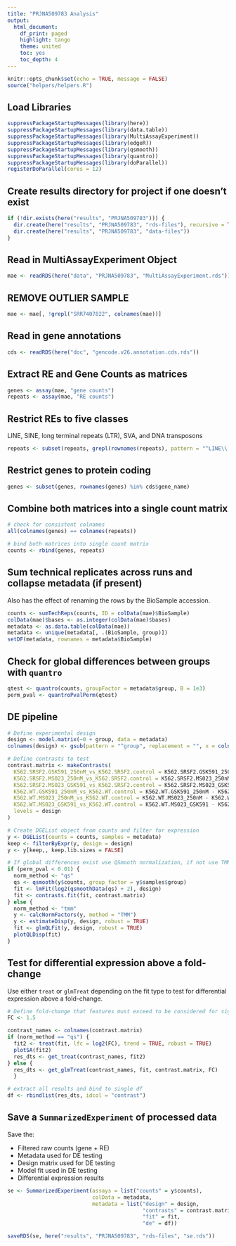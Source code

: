 ```yaml
---
title: "PRJNA509783 Analysis"
output:
  html_document:
    df_print: paged
    highlight: tango
    theme: united
    toc: yes
    toc_depth: 4
---
```


```r
knitr::opts_chunk$set(echo = TRUE, message = FALSE)
source("helpers/helpers.R")
```

## Load Libraries

```r
suppressPackageStartupMessages(library(here))
suppressPackageStartupMessages(library(data.table))
suppressPackageStartupMessages(library(MultiAssayExperiment))
suppressPackageStartupMessages(library(edgeR))
suppressPackageStartupMessages(library(qsmooth))
suppressPackageStartupMessages(library(quantro))
suppressPackageStartupMessages(library(doParallel))
registerDoParallel(cores = 12)
```

## Create results directory for project if one doesn't exist

```r
if (!dir.exists(here("results", "PRJNA509783"))) {
  dir.create(here("results", "PRJNA509783", "rds-files"), recursive = TRUE)
  dir.create(here("results", "PRJNA509783", "data-files"))
}
```

## Read in MultiAssayExperiment Object

```r
mae <- readRDS(here("data", "PRJNA509783", "MultiAssayExperiment.rds"))
```

## REMOVE OUTLIER SAMPLE

```r
mae <- mae[, !grepl("SRR7407822", colnames(mae))]
```

## Read in gene annotations

```r
cds <- readRDS(here("doc", "gencode.v26.annotation.cds.rds"))
```

## Extract RE and Gene Counts as matrices

```r
genes <- assay(mae, "gene counts")
repeats <- assay(mae, "RE counts")
```

## Restrict REs to five classes

LINE, SINE, long terminal repeats (LTR), SVA, and DNA transposons

```r
repeats <- subset(repeats, grepl(rownames(repeats), pattern = "^LINE\\.|^SINE\\.|^LTR\\.|.*\\.SVA\\..*|^DNA\\."))
```

## Restrict genes to protein coding

```r
genes <- subset(genes, rownames(genes) %in% cds$gene_name)
```

## Combine both matrices into a single count matrix

```r
# check for consistent colnames
all(colnames(genes) == colnames(repeats))

# bind both matrices into single count matrix
counts <- rbind(genes, repeats)
```

## Sum technical replicates across runs and collapse metadata (if present)

Also has the effect of renaming the rows by the BioSample accession.

```r
counts <- sumTechReps(counts, ID = colData(mae)$BioSample)
colData(mae)$bases <- as.integer(colData(mae)$bases)
metadata <- as.data.table(colData(mae))
metadata <- unique(metadata[, .(BioSample, group)])
setDF(metadata, rownames = metadata$BioSample)
```

## Check for global differences between groups with `quantro`

```r
qtest <- quantro(counts, groupFactor = metadata$group, B = 1e3)
perm_pval <- quantroPvalPerm(qtest)
```

## DE pipeline

```r
# Define experimental design
design <- model.matrix(~0 + group, data = metadata)
colnames(design) <- gsub(pattern = "^group", replacement = "", x = colnames(design))

# Define contrasts to test
contrast.matrix <- makeContrasts(
  K562.SRSF2.GSK591_250nM_vs_K562.SRSF2.control = K562.SRSF2.GSK591_250nM - K562.SRSF2.control,
  K562.SRSF2.MS023_250nM_vs_K562.SRSF2.control = K562.SRSF2.MS023_250nM - K562.SRSF2.control,
  K562.SRSF2.MS023_GSK591_vs_K562.SRSF2.control = K562.SRSF2.MS023_GSK591 - K562.SRSF2.control,
  K562.WT.GSK591_250nM_vs_K562.WT.control = K562.WT.GSK591_250nM - K562.WT.control,
  K562.WT.MS023_250nM_vs_K562.WT.control = K562.WT.MS023_250nM - K562.WT.control,
  K562.WT.MS023_GSK591_vs_K562.WT.control = K562.WT.MS023_GSK591 - K562.WT.control,
  levels = design
)

# Create DGEList object from counts and filter for expression
y <- DGEList(counts = counts, samples = metadata)
keep <- filterByExpr(y, design = design)
y <- y[keep,, keep.lib.sizes = FALSE]

# If global differences exist use QSmooth normalization, if not use TMM
if (perm_pval < 0.01) {
  norm_method <- "qs"
  qs <- qsmooth(y$counts, group_factor = y$samples$group)
  fit <- lmFit(log2(qsmoothData(qs) + 2), design)
  fit <- contrasts.fit(fit, contrast.matrix)
} else {
  norm_method <- "tmm"
  y <- calcNormFactors(y, method = "TMM")
  y <- estimateDisp(y, design, robust = TRUE)
  fit <- glmQLFit(y, design, robust = TRUE)
  plotQLDisp(fit)
}
```

## Test for differential expression above a fold-change

Use either `treat` or `glmTreat` depending on the fit type to test for 
differential expression above a fold-change.

```r
# Define fold-change that features must exceed to be considered for significance
FC <- 1.5

contrast_names <- colnames(contrast.matrix)
if (norm_method == "qs") {
  fit2 <- treat(fit, lfc = log2(FC), trend = TRUE, robust = TRUE)
  plotSA(fit2)
  res_dts <- get_treat(contrast_names, fit2)
} else {
  res_dts <- get_glmTreat(contrast_names, fit, contrast.matrix, FC)
  }

# extract all results and bind to single df
df <- rbindlist(res_dts, idcol = "contrast")
```

## Save a `SummarizedExperiment` of processed data

Save the:

- Filtered raw counts (gene + RE)
- Metadata used for DE testing
- Design matrix used for DE testing
- Model fit used in DE testing
- Differential expression results

```r
se <- SummarizedExperiment(assays = list("counts" = y$counts),
                           colData = metadata,
                           metadata = list("design" = design, 
                                           "contrasts" = contrast.matrix,
                                           "fit" = fit,
                                           "de" = df))

saveRDS(se, here("results", "PRJNA509783", "rds-files", "se.rds"))
```

